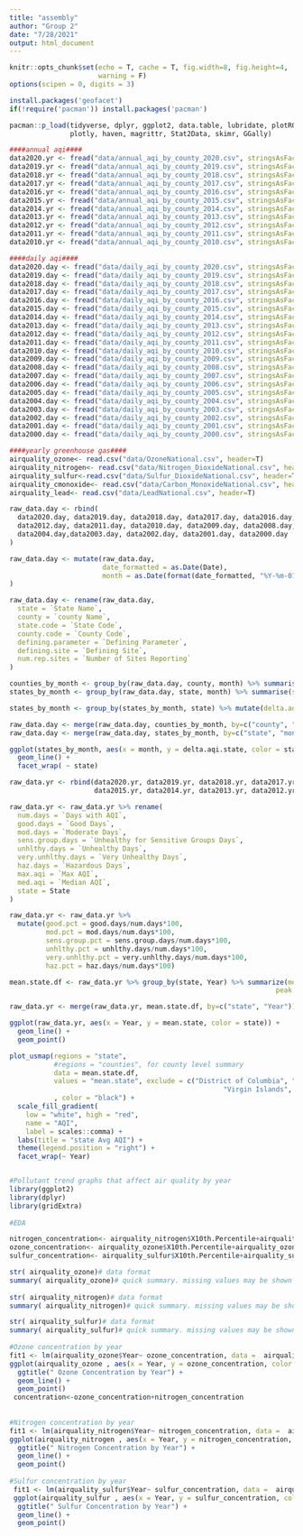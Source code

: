 ```yaml
---
title: "assembly"
author: "Group 2"
date: "7/28/2021"
output: html_document
---
```


```r
knitr::opts_chunk$set(echo = T, cache = T, fig.width=8, fig.height=4,
                      warning = F)
options(scipen = 0, digits = 3)

install.packages('geofacet')
if(!require('pacman')) install.packages('pacman')

pacman::p_load(tidyverse, dplyr, ggplot2, data.table, lubridate, plotROC, usmap, glmnet, 
               plotly, haven, magrittr, Stat2Data, skimr, GGally)
```

```r
####annual aqi####
data2020.yr <- fread("data/annual_aqi_by_county_2020.csv", stringsAsFactors = TRUE)
data2019.yr <- fread("data/annual_aqi_by_county_2019.csv", stringsAsFactors = TRUE)
data2018.yr <- fread("data/annual_aqi_by_county_2018.csv", stringsAsFactors = TRUE)
data2017.yr <- fread("data/annual_aqi_by_county_2017.csv", stringsAsFactors = TRUE)
data2016.yr <- fread("data/annual_aqi_by_county_2016.csv", stringsAsFactors = TRUE)
data2015.yr <- fread("data/annual_aqi_by_county_2015.csv", stringsAsFactors = TRUE)
data2014.yr <- fread("data/annual_aqi_by_county_2014.csv", stringsAsFactors = TRUE)
data2013.yr <- fread("data/annual_aqi_by_county_2013.csv", stringsAsFactors = TRUE)
data2012.yr <- fread("data/annual_aqi_by_county_2012.csv", stringsAsFactors = TRUE)
data2011.yr <- fread("data/annual_aqi_by_county_2011.csv", stringsAsFactors = TRUE)
data2010.yr <- fread("data/annual_aqi_by_county_2010.csv", stringsAsFactors = TRUE)

####daily aqi####
data2020.day <- fread("data/daily_aqi_by_county_2020.csv", stringsAsFactors = TRUE)
data2019.day <- fread("data/daily_aqi_by_county_2019.csv", stringsAsFactors = TRUE)
data2018.day <- fread("data/daily_aqi_by_county_2018.csv", stringsAsFactors = TRUE)
data2017.day <- fread("data/daily_aqi_by_county_2017.csv", stringsAsFactors = TRUE)
data2016.day <- fread("data/daily_aqi_by_county_2016.csv", stringsAsFactors = TRUE)
data2015.day <- fread("data/daily_aqi_by_county_2015.csv", stringsAsFactors = TRUE)
data2014.day <- fread("data/daily_aqi_by_county_2014.csv", stringsAsFactors = TRUE)
data2013.day <- fread("data/daily_aqi_by_county_2013.csv", stringsAsFactors = TRUE)
data2012.day <- fread("data/daily_aqi_by_county_2012.csv", stringsAsFactors = TRUE)
data2011.day <- fread("data/daily_aqi_by_county_2011.csv", stringsAsFactors = TRUE)
data2010.day <- fread("data/daily_aqi_by_county_2010.csv", stringsAsFactors = TRUE)
data2009.day <- fread("data/daily_aqi_by_county_2009.csv", stringsAsFactors = TRUE)
data2008.day <- fread("data/daily_aqi_by_county_2008.csv", stringsAsFactors = TRUE)
data2007.day <- fread("data/daily_aqi_by_county_2007.csv", stringsAsFactors = TRUE)
data2006.day <- fread("data/daily_aqi_by_county_2006.csv", stringsAsFactors = TRUE)
data2005.day <- fread("data/daily_aqi_by_county_2005.csv", stringsAsFactors = TRUE)
data2004.day <- fread("data/daily_aqi_by_county_2004.csv", stringsAsFactors = TRUE)
data2003.day <- fread("data/daily_aqi_by_county_2003.csv", stringsAsFactors = TRUE)
data2002.day <- fread("data/daily_aqi_by_county_2002.csv", stringsAsFactors = TRUE)
data2001.day <- fread("data/daily_aqi_by_county_2001.csv", stringsAsFactors = TRUE)
data2000.day <- fread("data/daily_aqi_by_county_2000.csv", stringsAsFactors = TRUE)

####yearly greenhouse gas####
airquality_ozone<- read.csv("data/OzoneNational.csv", header=T)
airquality_nitrogen<- read.csv("data/Nitrogen_DioxideNational.csv", header=T)
airquality_sulfur<-read.csv("data/Sulfur_DioxideNational.csv", header=T)
airquality_cmonoxide<- read.csv("data/Carbon_MonoxideNational.csv", header=T)
airquality_lead<- read.csv("data/LeadNational.csv", header=T)
```

```r
raw_data.day <- rbind(
  data2020.day, data2019.day, data2018.day, data2017.day, data2016.day, data2015.day, data2014.day, data2013.day, 
  data2012.day, data2011.day, data2010.day, data2009.day, data2008.day, data2007.day, data2006.day, data2005.day,
  data2004.day,data2003.day, data2002.day, data2001.day, data2000.day
)

raw_data.day <- mutate(raw_data.day, 
                       date_formatted = as.Date(Date), 
                       month = as.Date(format(date_formatted, "%Y-%m-01"))
)

raw_data.day <- rename(raw_data.day,
  state = `State Name`,
  county = `county Name`,
  state.code = `State Code`,
  county.code = `County Code`,
  defining.parameter = `Defining Parameter`,
  defining.site = `Defining Site`,
  num.rep.sites = `Number of Sites Reporting`
)

counties_by_month <- group_by(raw_data.day, county, month) %>% summarise(county.mean = mean(AQI))
states_by_month <- group_by(raw_data.day, state, month) %>% summarise(state.mean = mean(AQI))

states_by_month <- group_by(states_by_month, state) %>% mutate(delta.aqi.state = state.mean - lag(state.mean))

raw_data.day <- merge(raw_data.day, counties_by_month, by=c("county", "month"))
raw_data.day <- merge(raw_data.day, states_by_month, by=c("state", "month"))
```

```r
ggplot(states_by_month, aes(x = month, y = delta.aqi.state, color = state)) +
  geom_line() +
  facet_wrap( ~ state)
```


```r
raw_data.yr <- rbind(data2020.yr, data2019.yr, data2018.yr, data2017.yr, data2016.yr,
                     data2015.yr, data2014.yr, data2013.yr, data2012.yr, data2011.yr, data2010.yr)

raw_data.yr <- raw_data.yr %>% rename(
  num.days = `Days with AQI`,
  good.days = `Good Days`,
  mod.days = `Moderate Days`,
  sens.group.days = `Unhealthy for Sensitive Groups Days`,
  unhlthy.days = `Unhealthy Days`,
  very.unhlthy.days = `Very Unhealthy Days`,
  haz.days = `Hazardous Days`,
  max.aqi = `Max AQI`,
  med.aqi = `Median AQI`,
  state = State
)

raw_data.yr <- raw_data.yr %>%
  mutate(good.pct = good.days/num.days*100,
         mod.pct = mod.days/num.days*100,
         sens.group.pct = sens.group.days/num.days*100,
         unhlthy.pct = unhlthy.days/num.days*100,
         very.unhlthy.pct = very.unhlthy.days/num.days*100,
         haz.pct = haz.days/num.days*100)

mean.state.df <- raw_data.yr %>% group_by(state, Year) %>% summarize(mean.state = mean(med.aqi),
                                                                  peak.state = max(max.aqi))

raw_data.yr <- merge(raw_data.yr, mean.state.df, by=c("state", "Year"))
```

```r
ggplot(raw_data.yr, aes(x = Year, y = mean.state, color = state)) +
  geom_line() +
  geom_point()

plot_usmap(regions = "state",                   
           #regions = "counties", for county level summary
           data = mean.state.df,
           values = "mean.state", exclude = c("District of Columbia", "Country of Mexico",
                                                     "Virgin Islands", "Puerto Rico")
           , color = "black") + 
  scale_fill_gradient(
    low = "white", high = "red", 
    name = "AQI", 
    label = scales::comma) + 
  labs(title = "state Avg AQI") +
  theme(legend.position = "right") +
  facet_wrap(~ Year)


#Pollutant trend graphs that affect air quality by year
library(ggplot2) 
library(dplyr)
library(gridExtra)
 
#EDA

nitrogen_concentration<- airquality_nitrogen$X10th.Percentile+airquality_nitrogen$X90th.Percentile 
ozone_concentration<- airquality_ozone$X10th.Percentile+airquality_ozone$X90th.Percentile  
sulfur_concentration<- airquality_sulfur$X10th.Percentile+airquality_sulfur$X90th.Percentile 

str( airquality_ozone)# data format
summary( airquality_ozone)# quick summary. missing values may be shown
 
str( airquality_nitrogen)# data format
summary( airquality_nitrogen)# quick summary. missing values may be shown

str( airquality_sulfur)# data format
summary( airquality_sulfur)# quick summary. missing values may be shown
  
#Ozone concentration by year
fit1 <- lm(airquality_ozone$Year~ ozone_concentration, data =  airquality_ozone)# model specification response ~ x1,..
ggplot(airquality_ozone , aes(x = Year, y = ozone_concentration, color = Concentration.ppm)) +
  ggtitle(" Ozone Concentration by Year") +
  geom_line() +
  geom_point()
 concentration<-ozone_concentration+nitrogen_concentration
 
 
#Nitrogen concentration by year 
fit1 <- lm(airquality_nitrogen$Year~ nitrogen_concentration, data =  airquality_nitrogen)# model specification response ~ x1,..
ggplot(airquality_nitrogen , aes(x = Year, y = nitrogen_concentration, color = Concentration.ppm)) +
  ggtitle(" Nitrogen Concentration by Year") +
  geom_line() +
  geom_point()
  
#Sulfur concentration by year
 fit1 <- lm(airquality_sulfur$Year~ sulfur_concentration, data =  airquality_sulfur)# model specification response ~ x1,..
 ggplot(airquality_sulfur , aes(x = Year, y = sulfur_concentration, color = Concentration.ppm)) +
  ggtitle(" Sulfur Concentration by Year") +
  geom_line() +
  geom_point()
```




